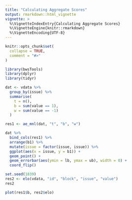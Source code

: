 ```yaml
---
title: "Calculating Aggregate Scores"
output: rmarkdown::html_vignette
vignette: >
  %\VignetteIndexEntry{Calculating Aggregate Scores}
  %\VignetteEngine{knitr::rmarkdown}
  %\VignetteEncoding{UTF-8}
---
```


```r
knitr::opts_chunk$set(
  collapse = TRUE,
  comment = "#>"
)
```

```r
library(bwsTools)
library(dplyr)
library(tidyr)
```

```r
dat <- vdata %>% 
  group_by(issue) %>% 
  summarise(
    t = n(),
    b = sum(value == 1),
    w = sum(value == -1)
  )
```

```r
res1 <- ae_mnl(dat, "t", "b", "w")

dat %>% 
  bind_cols(res1) %>% 
  arrange(b1) %>% 
  mutate(issue = factor(issue, issue)) %>% 
  ggplot(aes(x = issue, y = b1)) +
  geom_point() +
  geom_errorbar(aes(ymin = lb, ymax = ub), width = 0) +
  coord_flip()
```

```r
set.seed(1839)
res2 <- elo(vdata, "id", "block", "issue", "value")
res2
```

```r
plot(res1$b, res2$elo)
```
